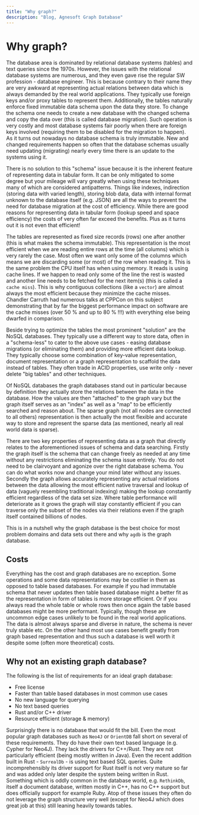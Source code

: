 ```yaml
---
title: "Why graph?"
description: "Blog, Agnesoft Graph Database"
---
```


# Why graph?

The database area is dominated by relational database systems (tables) and text queries since the 1970s. However, the issues with the relational database systems are numerous, and they even gave rise the regular SW profession - database engineer. This is because contrary to their name they are very awkward at representing actual relations between data which is always demanded by the real world applications. They typically use foreign keys and/or proxy tables to represent them. Additionally, the tables naturally enforce fixed immutable data schema upon the data they store. To change the schema one needs to create a new database with the changed schema and copy the data over (this is called database migration). Such operation is very costly and most database systems fair poorly when there are foreign keys involved (requiring them to be disabled for the migration to happen). As it turns out nowadays no database schema is truly immutable. New and changed requirements happen so often that the database schemas usually need updating (migrating) nearly every time there is an update to the systems using it.

There is no solution to this "schema" issue because it is the inherent feature of representing data in tabular form. It can be only mitigated to some degree but your mileage will vary greatly when using these techniques many of which are considered antipatterns. Things like indexes, indirection (storing data with varied length), storing blob data, data with internal format unknown to the database itself (e.g. JSON) are all the ways to prevent the need for database migration at the cost of efficiency. While there are good reasons for representing data in tabular form (lookup speed and space efficiency) the costs of very often far exceed the benefits. Plus as it turns out it is not even that efficient!

The tables are represented as fixed size records (rows) one after another (this is what makes the schema immutable). This representation is the most efficient when we are reading entire rows at the time (all columns) which is very rarely the case. Most often we want only some of the columns which means we are discarding some (or most) of the row when reading it. This is the same problem the CPU itself has when using memory. It reads is using cache lines. If we happen to read only some of the line the rest is wasted and another line needs to be fetched for the next item(s) (this is called a `cache miss`). This is why contiguous collections (like a `vector`) are almost always the most efficient because they minimize the cache misses. Chandler Carruth had numerous talks at CPPCon on this subject demonstrating that by far the biggest performance impact on software are the cache misses (over 50 % and up to 80 % !!!) with everything else being dwarfed in comparison.

Beside trying to optimize the tables the most prominent "solution" are the NoSQL databases. They typically use a different way to store data, often in a "schema-less" to cater to the above use cases - easing database migrations (or eliminating them) and providing more efficient data lookup. They typically choose some combination of key-value representation, document representation or a graph representation to scaffold the data instead of tables. They often trade in ACID properties, use write only - never delete "big tables" and other techniques.

Of NoSQL databases the graph databases stand out in particular because by definition they actually store the relations between the data in the database. How the values are then "attached" to the graph vary but the graph itself serves as an "index" as well as a "map" to be efficiently searched and reason about. The sparse graph (not all nodes are connected to all others) representation is then actually the most flexible and accurate way to store and represent the sparse data (as mentioned, nearly all real world data is sparse).

There are two key properties of representing data as a graph that directly relates to the aforementioned issues of schema and data searching. Firstly the graph itself is the schema that can change freely as needed at any time without any restrictions eliminating the schema issue entirely. You do not need to be clairvoyant and agonize over the right database schema. You can do what works now and change your mind later without any issues. Secondly the graph allows accurately representing any actual relations between the data allowing the most efficient native traversal and lookup of data (vaguely resembling traditional indexing) making the lookup constantly efficient regardless of the data set size. Where table performance will deteriorate as it grows the graph will stay constantly efficient if you can traverse only the subset of the nodes via their relations even if the graph itself contained billions of nodes.

This is in a nutshell why the graph database is the best choice for most problem domains and data sets out there and why `agdb` is the graph database.

## Costs

Everything has the cost and graph databases are no exception. Some operations and some data representations may be costlier in them as opposed to table based databases. For example if you had immutable schema that never updates then table based database might a better fit as the representation in form of tables is more storage efficient. Or if you always read the whole table or whole rows then once again the table based databases might be more performant. Typically, though these are uncommon edge cases unlikely to be found in the real world applications. The data is almost always sparse and diverse in nature, the schema is never truly stable etc. On the other hand most use cases benefit greatly from graph based representation and thus such a database is well worth it despite some (often more theoretical) costs.

## Why not an existing graph database?

The following is the list of requirements for an ideal graph database:

- Free license
- Faster than table based databases in most common use cases
- No new language for querying
- No text based queries
- Rust and/or C++ driver
- Resource efficient (storage & memory)

Surprisingly there is no database that would fit the bill. Even the most popular graph databases such as `Neo4J` or `OrientDB` fall short on several of these requirements. They do have their own text based language (e.g. Cypher for Neo4J). They lack the drivers for C++/Rust. They are not particularly efficient (being mostly written in Java). Even the recent addition built in Rust - `SurrealDb` - is using text based SQL queries. Quite incomprehensibly its driver support for Rust itself is not very mature so far and was added only later despite the system being written in Rust. Something which is oddly common in the database world, e.g. `RethinkDb`, itself a document database, written mostly in C++, has no C++ support but does officially support for example Ruby. Atop of these issues they often do not leverage the graph structure very well (except for Neo4J which does great job at this) still leaning heavily towards tables.
